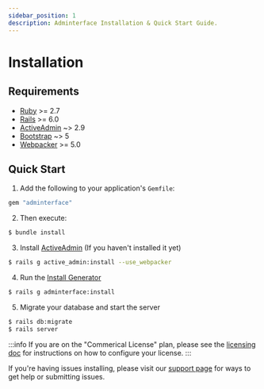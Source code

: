 ```yaml
---
sidebar_position: 1
description: Adminterface Installation & Quick Start Guide.
---
```


# Installation

## Requirements
- [Ruby](https://www.ruby-lang.org/en/) >= 2.7
- [Rails](http://rubyonrails.org/) >= 6.0
- [ActiveAdmin](https://github.com/activeadmin/activeadmin) ~> 2.9
- [Bootstrap](https://getbootstrap.com/) ~> 5
- [Webpacker](https://github.com/rails/webpacker) >= 5.0

## Quick Start
1. Add the following to your application's `Gemfile`:
  ```ruby title=Gemfile
  gem "adminterface"
  ```

2. Then execute:
  ```bash
  $ bundle install
  ```

3. Install [ActiveAdmin] (If you haven't installed it yet)
  ```bash
  $ rails g active_admin:install --use_webpacker
  ```

4. Run the [Install Generator](/docs/start/cli#install)
  ```bash
  $ rails g adminterface:install
  ```

5. Migrate your database and start the server
  ```bash
  $ rails db:migrate
  $ rails server
  ```

:::info
If you are on the "Commerical License" plan, please see the [licensing doc](/docs/start/licensing) for instructions on how to configure your license.
:::

If you're having issues installing, please visit our [support page](/community/support) for ways to get help or submitting issues.

[ActiveAdmin]: https://activeadmin.info